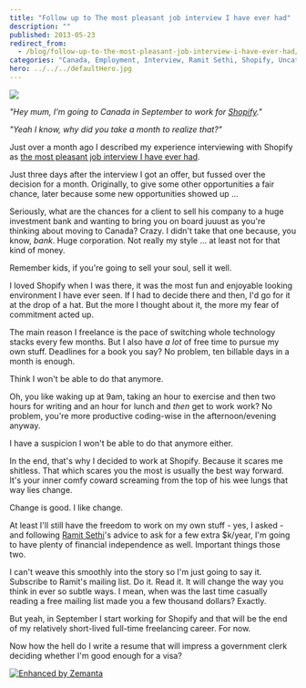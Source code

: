 ```yaml
---
title: "Follow up to The most pleasant job interview I have ever had"
description: ""
published: 2013-05-23
redirect_from:
  - /blog/follow-up-to-the-most-pleasant-job-interview-i-have-ever-had/swizec/6190
categories: "Canada, Employment, Interview, Ramit Sethi, Shopify, Uncategorized"
hero: ../../../defaultHero.jpg
---
```


![](https://www.filepicker.io/api/file/9HlBZ5SbQGeZE0urzi2s)

_"Hey mum, I'm going to Canada in September to work for [Shopify](http://shopify.com "Shopify")."_

_"Yeah I know, why did you take a month to realize that?"_

Just over a month ago I described my experience interviewing with Shopify as [the most pleasant job interview I have ever had](https://swizec.com/blog/the-most-pleasant-job-interview-i-have-ever-had/).

Just three days after the interview I got an offer, but fussed over the decision for a month. Originally, to give some other opportunities a fair chance, later because some new opportunities showed up ...

Seriously, what are the chances for a client to sell his company to a huge investment bank and wanting to bring you on board juuust as you're thinking about moving to Canada? Crazy. I didn't take that one because, you know, _bank_. Huge corporation. Not really my style ... at least not for that kind of money.

Remember kids, if you're going to sell your soul, sell it well.

I loved Shopify when I was there, it was the most fun and enjoyable looking environment I have ever seen. If I had to decide there and then, I'd go for it at the drop of a hat. But the more I thought about it, the more my fear of commitment acted up.

The main reason I freelance is the pace of switching whole technology stacks every few months. But I also have _a lot_ of free time to pursue my own stuff. Deadlines for a book you say? No problem, ten billable days in a month is enough.

Think I won't be able to do that anymore.

Oh, you like waking up at 9am, taking an hour to exercise and then two hours for writing and an hour for lunch and _then_ get to work work? No problem, you're more productive coding-wise in the afternoon/evening anyway.

I have a suspicion I won't be able to do that anymore either.

In the end, that's why I decided to work at Shopify. Because it scares me shitless. That which scares you the most is usually the best way forward. It's your inner comfy coward screaming from the top of his wee lungs that way lies change.

Change is good. I like change.

At least I'll still have the freedom to work on my own stuff - yes, I asked - and following [Ramit Sethi](http://www.ramitsethi.com/ "Ramit Sethi")'s advice to ask for a few extra $k/year, I'm going to have plenty of financial independence as well. Important things those two.

I can't weave this smoothly into the story so I'm just going to say it. Subscribe to Ramit's mailing list. Do it. Read it. It will change the way you think in ever so subtle ways. I mean, when was the last time casually reading a free mailing list made you a few thousand dollars? Exactly.

But yeah, in September I start working for Shopify and that will be the end of my relatively short-lived full-time freelancing career. For now.

Now how the hell do I write a resume that will impress a government clerk deciding whether I'm good enough for a visa?

[![Enhanced by Zemanta](https://img.zemanta.com/zemified_e.png?x-id=ccd882ae-571f-43ec-9b15-e95340b0edcf)](http://www.zemanta.com/?px "Enhanced by Zemanta")
